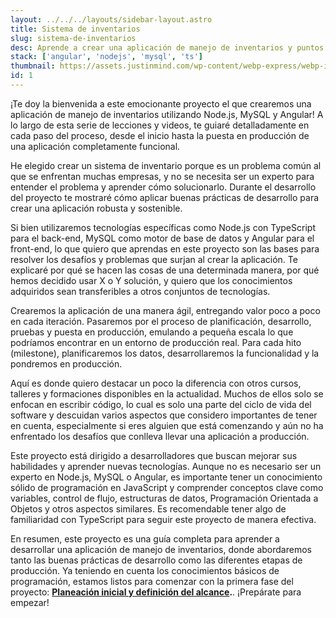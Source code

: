 ```yaml
---
layout: ../../../layouts/sidebar-layout.astro
title: Sistema de inventarios
slug: sistema-de-inventarios
desc: Aprende a crear una aplicación de manejo de inventarios y puntos de ventas con Node.js, Typescript, MySQL y Angular! te guiaré paso a paso a través del proceso de crear una aplicación completa desde cero hasta producción.
stack: ['angular', 'nodejs', 'mysql', 'ts']
thumbnail: https://assets.justinmind.com/wp-content/webp-express/webp-images/uploads/2020/02/youtube-channel-status-dashboard-justinmind.png.webp
id: 1
---
```



<ImagePreview src={frontmatter.thumbnail} />


¡Te doy la bienvenida a este emocionante proyecto el que crearemos una aplicación de manejo de inventarios utilizando Node.js, MySQL y Angular! A lo largo de esta serie de lecciones y videos, te guiaré detalladamente en cada paso del proceso, desde el inicio hasta la puesta en producción de una aplicación completamente funcional.

He elegido crear un sistema de inventario porque es un problema común al que se enfrentan muchas empresas, y no se necesita ser un experto para entender el problema y aprender cómo solucionarlo. Durante el desarrollo del proyecto te mostraré cómo aplicar buenas prácticas de desarrollo para crear una aplicación robusta y sostenible. 

Si bien utilizaremos tecnologías específicas como Node.js con TypeScript para el back-end, MySQL como motor de base de datos y Angular para el front-end, lo que quiero que aprendas en este proyecto son las bases para resolver los desafíos y problemas que surjan al crear la aplicación. Te explicaré por qué se hacen las cosas de una determinada manera, por qué hemos decidido usar X o Y solución, y quiero que los conocimientos adquiridos sean transferibles a otros conjuntos de tecnologías.

Crearemos la aplicación de una manera ágil, entregando valor poco a poco en cada iteración. Pasaremos por el proceso de planificación, desarrollo, pruebas y puesta en producción, emulando a pequeña escala lo que podríamos encontrar en un entorno de producción real. Para cada hito (milestone), planificaremos los datos, desarrollaremos la funcionalidad y la pondremos en producción.


Aquí es donde quiero destacar un poco la diferencia con otros cursos, talleres y formaciones disponibles en la actualidad. Muchos de ellos solo se enfocan en escribir código, lo cual es solo una parte del ciclo de vida del software y descuidan varios aspectos que considero importantes de tener en cuenta, especialmente si eres alguien que está comenzando y aún no ha enfrentado los desafíos que conlleva llevar una aplicación a producción.

Este proyecto está dirigido a desarrolladores que buscan mejorar sus habilidades y aprender nuevas tecnologías. Aunque no es necesario ser un experto en Node.js, MySQL o Angular, es importante tener un conocimiento sólido de programación en JavaScript y comprender conceptos clave como variables, control de flujo, estructuras de datos, Programación Orientada a Objetos y otros aspectos similares. Es recomendable tener algo de familiaridad con TypeScript para seguir este proyecto de manera efectiva.

En resumen, este proyecto es una guía completa para aprender a desarrollar una aplicación de manejo de inventarios, donde abordaremos tanto las buenas prácticas de desarrollo como las diferentes etapas de producción. Ya teniendo en cuenta los conocimientos básicos de programación, estamos listos para comenzar con la primera fase del proyecto: **[Planeación inicial y definición del alcance](/projects/sistema-de-inventarios/001-planeacion-y-alcance).**. ¡Prepárate para empezar!



